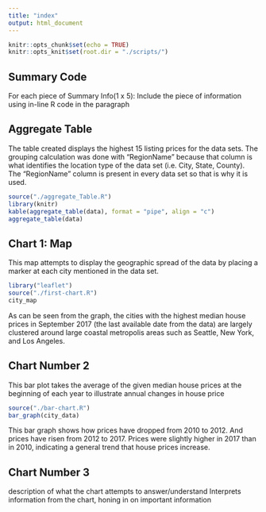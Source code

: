 ```yaml
---
title: "index"
output: html_document
---
```


```r
knitr::opts_chunk$set(echo = TRUE)
knitr::opts_knit$set(root.dir = "./scripts/")
```

## Summary Code

For each piece of Summary Info(1 x 5): Include the piece of information using in-line R code in the paragraph

## Aggregate Table
The table created displays the highest 15 listing prices for the data sets. The
grouping calculation was done with "RegionName" because that column is what 
identifies the location type of the data set (i.e. City, State, County). The 
"RegionName" column is present in every data set so that is why it is used. 

```r
source("./aggregate_Table.R")
library(knitr)
kable(aggregate_table(data), format = "pipe", align = "c")
aggregate_table(data)

```
## Chart 1: Map

This map attempts to display the geographic spread of the data by placing a
marker at each city mentioned in the data set.
```r
library("leaflet")
source("./first-chart.R")
city_map
```
As can be seen from the graph, the cities with the highest median house prices
in September 2017 (the last available date from the data) are largely clustered
around large coastal metropolis areas such as Seattle, New York, and Los
Angeles.

## Chart Number 2
This bar plot takes the average of the given median house prices at the
beginning of each year to illustrate annual changes in house price
```r
source("./bar-chart.R")
bar_graph(city_data)
```
This bar graph shows how prices have dropped from 2010 to 2012. And prices have
risen from 2012 to 2017. Prices were slightly higher in 2017 than in 2010,
indicating a general trend that house prices increase.

## Chart Number 3
description of what the chart attempts to answer/understand
Interprets information from the chart, honing in on important information
 
